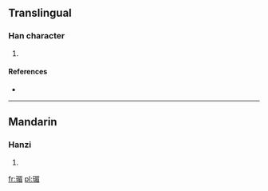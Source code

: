 ==Translingual==

===Han character===
{{Han char|rn=96|rad=玉|as=09|sn=13|four=1716<sub>7</sub>|canj=一土日竹山 (MGAHU)}}

# {{defn|Han|sort=玉09}}

====References====
* {{Han ref|kx=0736.180|dkj=21097|dj=1147.190|hdz=21129.020|uh=7442|ud=29762|bh=DEBB|bd=57019}}

----

==Mandarin==

===Hanzi===
{{cmn-hanzi|pin=[[jiān]] ([[jian1]]), [[méi]] ([[mei2]])|wg=chien<sup>1</sup>, mei<sup>2</sup>}}

# {{defn|Mandarin|sort=玉09}}

[[fr:瑂]]
[[pl:瑂]]